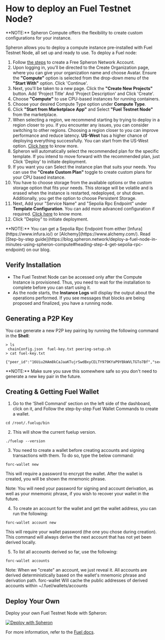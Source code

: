 
# How to deploy an Fuel Testnet Node?

<VideoPlayer embedId="voC47mYUCGk" />

<Callout type="info">
  **NOTE:** Spheron Compute offers the flexibility to create custom
  configurations for your instance.
</Callout>

Spheron allows you to deploy a compute instance pre-installed with Fuel Testnet Node, all set up and ready to use.
To deploy a Fuel node:

1. Follow [the steps](https://blog.spheron.network/deploy-a-fuel-node-in-minutes-using-spheron-compute#heading-step-1-create-a-free-spheron-network-account) to create a Free Spheron Network Account.  
2. Upon logging in, you'll be directed to the Create Organization page, where you can give your organization name and choose Avatar. Ensure the **"Compute"** option is selected from the drop-down menu of the **"Start With"** option. Click 'Continue'. 
3. Next, you'll be taken to a new page. Click the **"Create New Projects"** button. Add 'Project Title' And 'Project Description' and Click 'Create'.
4. Choose **"Compute"** to use CPU-based instances for running containers.
5. Choose your desired Compute Type option under **Compute Type**.
6. Click **"Start from Marketplace App"** and Select **"Fuel Testnet Node"** from the marketplace.
7. When selecting a region, we recommend starting by trying to deploy in a region closer to you. If you encounter any issues, you can consider switching to other regions. Choosing a region closer to you can improve performance and reduce latency. **US-West** has a higher chance of deploying everything successfully. You can start from the US-West option. [Click here](/compute/cluster/compute/#region) to know more.
8. Spheron will automatically select the recommended plan for the specific template. If you intend to move forward with the recommended plan, just Click 'Deploy' to initiate deployment.
9. If you want you can Select the instance plan that suits your needs. You can use the **"Create Custom Plan"** toggle to create custom plans for your CPU based instance.
10. You have to choose storage from the available options or the custom storage option that fits your needs. This storage will be volatile and is erased when the instance is restarted, redeployed, or shut down. Additionally, you get the option to choose Persistent Storage.
11. Next, Add your "Service Name" and "Sepolia Rpc Endpoint" under **Template Configuration**. You can add more advanced configuration if required. [Click here](/compute/cluster/compute/#advance-configuration-1) to know more.
12. Click "Deploy" to initiate deployment.

<Callout type="info">
  **NOTE:** You can get a Sepolia Rpc Endpoint from either
  [Infura](https://www.infura.io/) or [Alchemy](https://www.alchemy.com/). Read [Step-by-step guide](https://blog.spheron.network/deploy-a-fuel-node-in-minutes-using-spheron-compute#heading-step-4-get-sepolia-rpc-endpoint) on our blog.
</Callout>

## Verify Installation

- The Fuel Testnet Node can be accessed only after the Compute Instance is provisioned.
  Thus, you need to wait for the installation to complete before you can start using it.
- As the node starts, the **Instance Logs** will display the output about the operations performed. If you see messages that blocks are being proposed and finalized, you have a running node.

## Generating a P2P Key

You can generate a new P2P key pairing by running the following command in the **Shell**:

```
> ls
 chainConfig.json  fuel-key.txt peering-setup.sh
> cat fuel-key.txt
 {"peer_id":"16Uiu2HAm8kCaJaaKTujrSwdBxyCELTY979KYaP9YBkWVLTGTo7Bf","secret":"361b3275a3dd4150ea4c786b8dff7822205331e56ac2e73c32b17cb295978c8c","type":"p2p"}
```

<Callout type="info">
  **NOTE:** Make sure you save this somewhere safe so you don't need to generate
  a new key pair in the future.
</Callout>

## Creating & Getting Fuel Wallet

1. Go to the ‘Shell Command’ section on the left side of the dashboard, click on it, and Follow the step-by-step Fuel Wallet Commands to create a wallet.

```
cd /root/.fuelup/bin

```

2. This will show the current fuelup version.

```
./fuelup --version

```

3. You need to create a wallet before creating accounts and signing transactions with them. To do so, type the below command:

```
forc-wallet new

```
This will require a password to encrypt the wallet. After the wallet is created, you will be shown the mnemonic phrase.

<Callout type="info">
Note: You will need your password for signing and account derivation, as well as your mnemonic phrase, if you wish to recover your wallet in the future.
</Callout>

4. To create an account for the wallet and get the wallet address, you can run the following:

```
forc-wallet account new

```
This will require your wallet password (the one you chose during creation). This command will always derive the next account that has not yet been derived locally.

5. To list all accounts derived so far, use the following: 

```
forc-wallet accounts

```
<Callout type="info">
Note: When we "create" an account, we just reveal it. All accounts are derived deterministically based on the wallet's mnemonic phrase and derivation path. forc-wallet Will cache the public addresses of derived accounts within ~/.fuel/wallets/accounts
</Callout>


## Deploy Your Own

Deploy your own Fuel Testnet Node with Spheron:

[![Deploy with Spheron](https://bafybeihxqi3jlv6cy2ogh6jjljinntisolbspxcrbgykyv6e5xyzujl3aa.ipfs.sphn.link/spheron-deploy.svg)](https://app.spheron.network/#/compute/marketplace?template=Fuel%20Testnet%20Node)

For more information, refer to the [Fuel docs](https://docs.fuel.network/guides/running-a-node/running-a-testnet-node).

<Navigation name="Deploy Fuel Node" />
